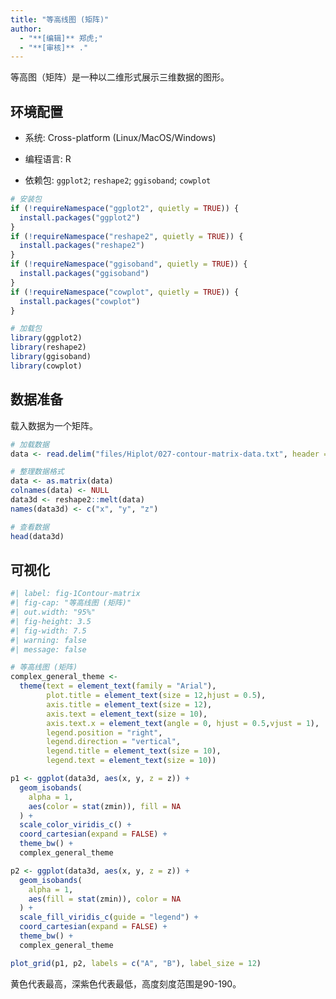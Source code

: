 ```yaml
---
title: "等高线图 (矩阵)"
author:
  - "**[编辑]** 郑虎;"
  - "**[审核]** ."
---
```


等高图（矩阵）是一种以二维形式展示三维数据的图形。

## 环境配置

-   系统: Cross-platform (Linux/MacOS/Windows)

-   编程语言: R

-   依赖包: `ggplot2`; `reshape2`; `ggisoband`; `cowplot`

```r
# 安装包
if (!requireNamespace("ggplot2", quietly = TRUE)) {
  install.packages("ggplot2")
}
if (!requireNamespace("reshape2", quietly = TRUE)) {
  install.packages("reshape2")
}
if (!requireNamespace("ggisoband", quietly = TRUE)) {
  install.packages("ggisoband")
}
if (!requireNamespace("cowplot", quietly = TRUE)) {
  install.packages("cowplot")
}

# 加载包
library(ggplot2)
library(reshape2)
library(ggisoband)
library(cowplot)
```

## 数据准备

载入数据为一个矩阵。

```r
# 加载数据
data <- read.delim("files/Hiplot/027-contour-matrix-data.txt", header = T)

# 整理数据格式
data <- as.matrix(data)
colnames(data) <- NULL
data3d <- reshape2::melt(data)
names(data3d) <- c("x", "y", "z")

# 查看数据
head(data3d)
```

## 可视化

```r
#| label: fig-1Contour-matrix
#| fig-cap: "等高线图 (矩阵)"
#| out.width: "95%"
#| fig-height: 3.5
#| fig-width: 7.5
#| warning: false
#| message: false

# 等高线图 (矩阵)
complex_general_theme <- 
  theme(text = element_text(family = "Arial"),
        plot.title = element_text(size = 12,hjust = 0.5),
        axis.title = element_text(size = 12),
        axis.text = element_text(size = 10),
        axis.text.x = element_text(angle = 0, hjust = 0.5,vjust = 1),
        legend.position = "right",
        legend.direction = "vertical",
        legend.title = element_text(size = 10),
        legend.text = element_text(size = 10))

p1 <- ggplot(data3d, aes(x, y, z = z)) +
  geom_isobands(
    alpha = 1,
    aes(color = stat(zmin)), fill = NA
  ) +
  scale_color_viridis_c() +
  coord_cartesian(expand = FALSE) +
  theme_bw() +
  complex_general_theme

p2 <- ggplot(data3d, aes(x, y, z = z)) +
  geom_isobands(
    alpha = 1,
    aes(fill = stat(zmin)), color = NA
  ) +
  scale_fill_viridis_c(guide = "legend") +
  coord_cartesian(expand = FALSE) +
  theme_bw() +
  complex_general_theme

plot_grid(p1, p2, labels = c("A", "B"), label_size = 12)
```

黄色代表最高，深紫色代表最低，高度刻度范围是90-190。

